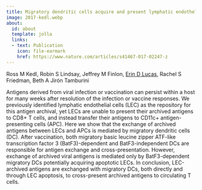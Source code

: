 ```yaml
---
title: Migratory dendritic cells acquire and present lymphatic endothelial cell-archived antigens during lymph node contraction
image: 2017-kedl.webp
about:
  id: about
  template: jolla
  links:
  - text: Publication
    icon: file-earmark
    href: https://www.nature.com/articles/s41467-017-02247-z
---
```


Ross M Kedl, Robin S Lindsay, Jeffrey M Finlon, [Erin D Lucas](http://orcid.org/0000-0001-7705-2069), Rachel S Friedman, Beth A Jirón Tamburini

Antigens derived from viral infection or vaccination can persist within a host for many weeks after resolution of the infection or vaccine responses. We previously identified lymphatic endothelial cells (LEC) as the repository for this antigen archival, yet LECs are unable to present their archived antigens to CD8+ T cells, and instead transfer their antigens to CD11c+ antigen-presenting cells (APC). Here we show that the exchange of archived antigens between LECs and APCs is mediated by migratory dendritic cells (DC). After vaccination, both migratory basic leucine zipper ATF-like transcription factor 3 (BatF3)-dependent and BatF3-independent DCs are responsible for antigen exchange and cross-presentation. However, exchange of archived viral antigens is mediated only by BatF3-dependent migratory DCs potentially acquiring apoptotic LECs. In conclusion, LEC-archived antigens are exchanged with migratory DCs, both directly and through LEC apoptosis, to cross-present archived antigens to circulating T cells.
